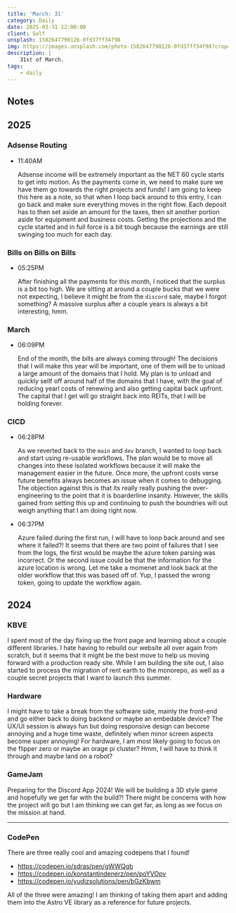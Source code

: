 ```yaml
---
title: 'March: 31'
category: Daily
date: 2025-03-31 12:00:00
client: Self
unsplash: 1582647790126-0fd37ff34f98
img: https://images.unsplash.com/photo-1582647790126-0fd37ff34f98?crop=entropy&cs=srgb&fm=jpg&ixid=MnwzNjM5Nzd8MHwxfHJhbmRvbXx8fHx8fHx8fDE2ODE3NDg2ODY&ixlib=rb-4.0.3&q=85
description: |
    31st of March.
tags:
    - daily
---
```


## Notes

## 2025

### Adsense Routing

-   11:40AM

    Adsense income will be extremely important as the NET 60 cycle starts to get into motion.
    As the payments come in, we need to make sure we have them go towards the right projects and funds!
    I am going to keep this here as a note, so that when I loop back around to this entry, I can go back and make sure everything moves in the right flow.
    Each deposit has to then set aside an amount for the taxes, then sit another portion aside for equipment and business costs.
    Getting the projections and the cycle started and in full force is a bit tough because the earnings are still swinging too much for each day.

### Bills on Bills on Bills

-   05:25PM

    After finishing all the payments for this month, I noticed that the surplus is a bit too high.
    We are sitting at around a couple bucks that we were not expecting, I believe it might be from the `discord` sale, maybe I forgot something?
    A massive surplus after a couple years is always a bit interesting, hmm.


### March

-   06:09PM

    End of the month, the bills are always coming through!
    The decisions that I will make this year will be important, one of them will be to unload a large amount of the domains that I hold.
    My plan is to unload and quickly sellf off around half of the domains that I have, with the goal of reducing yearl costs of renewing and also getting capital back upfront.
    The capital that I get will go straight back into REITs, that I will be holding forever.

### CICD

-   06:28PM

    As we reverted back to the `main` and `dev` branch, I wanted to loop back and start using re-usable workflows.
    The plan would be to move all changes into these isolated workflows because it will make the management easier in the future.
    Once more, the upfront costs verse future benefits always becomes an issue when it comes to debugging.
    The objection against this is that its really really pushing the over-engineering to the point that it is boarderline insanity.
    However, the skills gained from setting this up and continuing to push the boundries will out weigh anything that I am doing right now.

-   06:37PM

    Azure failed during the first run, I will have to loop back around and see where it failed?!
    It seems that there are two point of failures that I see from the logs, the first would be maybe the azure token parsing was incorrect.
    Or the second issue could be that the information for the azure location is wrong.
    Let me take a momenet and look back at the older workflow that this was based off of.
    Yup, I passed the wrong token, going to update the workflow again.

## 2024

### KBVE

I spent most of the day fixing up the front page and learning about a couple different libraries.
I hate having to rebuild our website all over again from scratch, but it seems that it might be the best move to help us moving forward with a production ready site.
While I am building the site out, I also started to process the migration of rent earth to the monorepo, as well as a couple secret projects that I want to launch this summer.


### Hardware

I might have to take a break from the software side, mainly the front-end and go either back to doing backend or maybe an embedable device?
The UX/UI session is always fun but doing responsive design can become annoying and a huge time waste, definitely when minor screen aspects become super annoying!
For hardware, I am most likely going to focus on the flipper zero or maybe an orage pi cluster? Hmm, I will have to think it through and maybe land on a robot?


### GameJam

Preparing for the Discord App 2024! We will be building a 3D style game and hopefully we get far with the build?!
There might be concerns with how the project will go but I am thinking we can get far, as long as we focus on the mission at hand.


---

### CodePen

There are three really cool and amazing codepens that I found!

- https://codepen.io/sdras/pen/gWWQgb
- https://codepen.io/konstantindenerz/pen/poYVOpv
- https://codepen.io/yudizsolutions/pen/bGzKbwm

All of the three were amazing! I am thinking of taking them apart and adding them into the Astro VE library as a reference for future projects.
